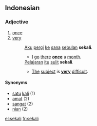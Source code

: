 ==Indonesian==

===Adjective===
{{infl|id|adjective}}

# [[once]]
# [[very]]
#: [[aku|Aku]] [[pergi]] [[ke]] [[sana]] [[bulan|sebulan]] '''sekali'''.
#:* [[I]] [[go]] [[there]] '''[[once]]''' a [[month]].
#: [[Pelajaran]] [[itu]] [[sulit]] '''sekali'''.
#:* [[the|The]] [[subject]] is '''[[very]]''' [[difficult]].

====Synonyms====
* [[satu]] [[kali]] (1)
* [[amat]] (2)
* [[sangat]] (2)
* [[nian]] (2)

[[el:sekali]]
[[fr:sekali]]